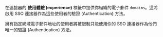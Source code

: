 在連接器的 **使用體驗 (experience)** 標籤中提供你組織的電子郵件 `domains`。這將啟用 SSO 連接器作為這些使用者的驗證 (Authentication) 方法。

擁有指定網域電子郵件地址的使用者將被限制只能使用你的 SSO 連接器作為他們唯一的驗證 (Authentication) 方法。
